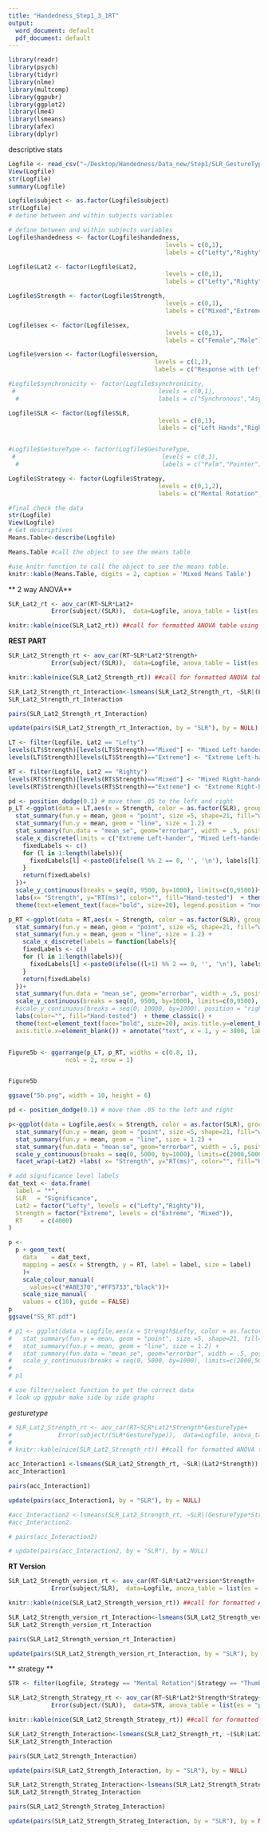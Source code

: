 ```yaml
---
title: "Handedness_Step1_3_1RT"
output:
  word_document: default
  pdf_document: default
---
```

```r
library(readr)
library(psych)
library(tidyr)
library(nlme)
library(multcomp)
library(ggpubr)
library(ggplot2)
library(lme4)
library(lsmeans)
library(afex)
library(dplyr)
```
descriptive stats
```r
Logfile <- read_csv("~/Desktop/Handedness/Data_new/Step1/SLR_GestureType.csv")
View(Logfile)
str(Logfile)
summary(Logfile)
```

```r

Logfile$subject <- as.factor(Logfile$subject)
str(Logfile)
# define between and within subjects variables

# define between and within subjects variables
Logfile$handedness <- factor(Logfile$handedness,
                                            levels = c(0,1),
                                            labels = c("Lefty","Righty"))

Logfile$Lat2 <- factor(Logfile$Lat2,
                                            levels = c(0,1),
                                            labels = c("Lefty","Righty"))

Logfile$Strength <- factor(Logfile$Strength,
                                            levels = c(0,1),
                                            labels = c("Mixed","Extreme"))

Logfile$sex <- factor(Logfile$sex,
                                            levels = c(0,1),
                                            labels = c("Female","Male"))

Logfile$version <- factor(Logfile$version,
                                         levels = c(1,2),
                                         labels = c("Response with Left Finger","Response with Right Finger"))

#Logfile$synchronicity <- factor(Logfile$synchronicity,
 #                                        levels = c(0,1),
  #                                       labels = c("Synchronous","Asynchronous"))

Logfile$SLR <- factor(Logfile$SLR,
                                          levels = c(0,1),
                                          labels = c("Left Hands","Right Hands"))


#Logfile$GestureType <- factor(Logfile$GestureType,
 #                                         levels = c(0,1),
  #                                        labels = c("Palm","Pointer"))

Logfile$Strategy <- factor(Logfile$Strategy,
                                          levels = c(0,1,2),
                                          labels = c("Mental Rotation","Thumb Strategy","Both"))

#final check the data 
str(Logfile)
View(Logfile)
# Get descriptives
Means.Table<-describe(Logfile)

Means.Table #call the object to see the means table

#use knitr function to call the object to see the means table.
knitr::kable(Means.Table, digits = 2, caption = 'Mixed Means Table')

```
** 2 way ANOVA**

```r
SLR_Lat2_rt <- aov_car(RT~SLR*Lat2+
            Error(subject/(SLR)),  data=Logfile, anova_table = list(es = "pes"))  

knitr::kable(nice(SLR_Lat2_rt)) ##call for formatted ANOVA table using knitr

```

**REST PART**

```r
SLR_Lat2_Strength_rt <- aov_car(RT~SLR*Lat2*Strength+
            Error(subject/(SLR)),  data=Logfile, anova_table = list(es = "pes"))  

knitr::kable(nice(SLR_Lat2_Strength_rt)) ##call for formatted ANOVA table using knitr

```


```r
SLR_Lat2_Strength_rt_Interaction<-lsmeans(SLR_Lat2_Strength_rt, ~SLR|(Lat2*Strength))
SLR_Lat2_Strength_rt_Interaction
```

```r
pairs(SLR_Lat2_Strength_rt_Interaction)
```

```r
update(pairs(SLR_Lat2_Strength_rt_Interaction, by = "SLR"), by = NULL)
```

```r

LT <- filter(Logfile, Lat2 == "Lefty")
levels(LT$Strength)[levels(LT$Strength)=="Mixed"] <- "Mixed Left-hander"
levels(LT$Strength)[levels(LT$Strength)=="Extreme"] <- "Extreme Left-hander"

RT <- filter(Logfile, Lat2 == "Righty")
levels(RT$Strength)[levels(RT$Strength)=="Mixed"] <- "Mixed Right-hander"
levels(RT$Strength)[levels(RT$Strength)=="Extreme"] <- "Extreme Right-hander"

pd <- position_dodge(0.1) # move them .05 to the left and right
p_LT <-ggplot(data = LT,aes(x = Strength, color = as.factor(SLR), group = SLR, y = RT)) +
  stat_summary(fun.y = mean, geom = "point", size =5, shape=21, fill="white") +
  stat_summary(fun.y = mean, geom = "line", size = 1.2) +
  stat_summary(fun.data = "mean_se", geom="errorbar", width = .5, position = pd) +
  scale_x_discrete(limits = c("Extreme Left-hander", "Mixed Left-hander"), labels = function(labels){
    fixedLabels <- c()
    for (l in 1:length(labels)){
      fixedLabels[l] <-paste0(ifelse(l %% 2 == 0, '', '\n'), labels[l])
    }
    return(fixedLabels)
  })+
  scale_y_continuous(breaks = seq(0, 9500, by=1000), limits=c(0,9500))+
  labs(x= "Strength", y="RT(ms)", color="", fill="Hand-tested")  + theme_classic() +     
  theme(text=element_text(face="bold", size=20), legend.position = "none", axis.title.x=element_blank())

p_RT <-ggplot(data = RT,aes(x = Strength, color = as.factor(SLR), group = SLR, y = RT)) +
  stat_summary(fun.y = mean, geom = "point", size =5, shape=21, fill="white") +
  stat_summary(fun.y = mean, geom = "line", size = 1.2) +
    scale_x_discrete(labels = function(labels){
    fixedLabels <- c()
    for (l in 1:length(labels)){
      fixedLabels[l] <-paste0(ifelse((l+1) %% 2 == 0, '', '\n'), labels[l])
    }
    return(fixedLabels)
  })+
  stat_summary(fun.data = "mean_se", geom="errorbar", width = .5, position = pd) +
  scale_y_continuous(breaks = seq(0, 9500, by=1000), limits=c(0,9500), position = "right")+
  #scale_y_continuous(breaks = seq(0, 10000, by=1000), position = "right")+
  labs(color="", fill="Hand-tested")  + theme_classic() +     
  theme(text=element_text(face="bold", size=20), axis.title.y=element_blank(), axis.text.y=element_blank(),
  axis.title.x=element_blank()) + annotate("text", x = 1, y = 3800, label = "*", color = "black", size = 16)


Figure5b <- ggarrange(p_LT, p_RT, widths = c(0.8, 1),
                ncol = 2, nrow = 1)


Figure5b

ggsave("5b.png", width = 10, height = 6)
```

```r
pd <- position_dodge(0.1) # move them .05 to the left and right

p<-ggplot(data = Logfile,aes(x = Strength, color = as.factor(SLR), group = SLR, y = RT)) +
  stat_summary(fun.y = mean, geom = "point", size =5, shape=21, fill="white") +
  stat_summary(fun.y = mean, geom = "line", size = 1.2) +
  stat_summary(fun.data = "mean_se", geom="errorbar", width = .5, position = pd) +
  scale_y_continuous(breaks = seq(0, 5000, by=1000), limits=c(2000,5000))+
  facet_wrap(~Lat2) +labs( x= "Strength", y="RT(ms)", color="", fill="Hand-tested")  + theme_classic() + theme(text=element_text(face="bold", size=23))

# add significance level labels
dat_text <- data.frame(
  label = "*",
  SLR   = "Significance",
  Lat2 = factor("Lefty", levels = c("Lefty","Righty")),
  Strength = factor("Extreme", levels = c("Extreme", "Mixed")),
  RT     = c(4000)
)

p <- 
  p + geom_text(
    data    = dat_text,
    mapping = aes(x = Strength, y = RT, label = label, size = label)
    )+
    scale_colour_manual(
      values=c("#A8E370","#FF5733","black"))+
    scale_size_manual(
    values = c(10), guide = FALSE)
p
ggsave("SS_RT.pdf")
```

```r
# p1 <- ggplot(data = Logfile,aes(x = Strength$Lefty, color = as.factor(SLR), group = SLR, y = RT)) +
#   stat_summary(fun.y = mean, geom = "point", size =5, shape=21, fill="white") +
#   stat_summary(fun.y = mean, geom = "line", size = 1.2) +
#   stat_summary(fun.data = "mean_se", geom="errorbar", width = .5, position = pd) +
#   scale_y_continuous(breaks = seq(0, 5000, by=1000), limits=c(2000,5000))
# 
# p1

# use filter/select function to get the correct data
# look up ggpubr make side by side graphs
```

*gesturetype*

```r
# SLR_Lat2_Strength_rt <- aov_car(RT~SLR*Lat2*Strength*GestureType+
#             Error(subject/(SLR*GestureType)),  data=Logfile, anova_table = list(es = "pes"))  
# 
# knitr::kable(nice(SLR_Lat2_Strength_rt)) ##call for formatted ANOVA table using knitr

```

```r
acc_Interaction1 <-lsmeans(SLR_Lat2_Strength_rt, ~SLR|(Lat2*Strength))
acc_Interaction1
```

```r
pairs(acc_Interaction1)
```

```r
update(pairs(acc_Interaction1, by = "SLR"), by = NULL)
```


```r
#acc_Interaction2 <-lsmeans(SLR_Lat2_Strength_rt, ~SLR|(GestureType*Strength))
#acc_Interaction2
```

```r
# pairs(acc_Interaction2)
```

```r
# update(pairs(acc_Interaction2, by = "SLR"), by = NULL)
```
**RT Version**

```r
SLR_Lat2_Strength_version_rt <- aov_car(RT~SLR*Lat2*version*Strength+
            Error(subject/SLR),  data=Logfile, anova_table = list(es = "pes"))  

knitr::kable(nice(SLR_Lat2_Strength_version_rt)) ##call for formatted ANOVA table using knitr

```
```r
SLR_Lat2_Strength_version_rt_Interaction<-lsmeans(SLR_Lat2_Strength_version_rt, ~SLR|(Lat2*Strength))
SLR_Lat2_Strength_version_rt_Interaction
```

```r
pairs(SLR_Lat2_Strength_version_rt_Interaction)
```

```r
update(pairs(SLR_Lat2_Strength_version_rt_Interaction, by = "SLR"), by = NULL)
```

** strategy **

```r
STR <- filter(Logfile, Strategy == "Mental Rotation"|Strategy == "Thumb Strategy")
```

```r
SLR_Lat2_Strength_Strategy_rt <- aov_car(RT~SLR*Lat2*Strength*Strategy+
            Error(subject/(SLR)),  data=STR, anova_table = list(es = "pes"))     

knitr::kable(nice(SLR_Lat2_Strength_Strategy_rt)) ##call for formatted ANOVA table using knitr
```
```r
SLR_Lat2_Strength_Interaction<-lsmeans(SLR_Lat2_Strength_rt, ~(SLR|Lat2*Strength))
SLR_Lat2_Strength_Interaction
```
```r
pairs(SLR_Lat2_Strength_Interaction)
```
```r
update(pairs(SLR_Lat2_Strength_Interaction, by = "SLR"), by = NULL)
```

```r
SLR_Lat2_Strength_Strateg_Interaction<-lsmeans(SLR_Lat2_Strength_Strategy_rt, ~(SLR|Lat2*Strength*Strategy))
SLR_Lat2_Strength_Strateg_Interaction
```
```r
pairs(SLR_Lat2_Strength_Strateg_Interaction)
```
```r
update(pairs(SLR_Lat2_Strength_Strateg_Interaction, by = "SLR"), by = NULL)
```

